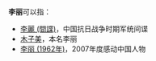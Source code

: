 '''李丽'''可以指：
*[[李麗_(間諜)|李麗 (間諜)]]，中国抗日战争时期军统间谍
*[[木子美|木子美]]，本名李丽
*[[李丽_(1962年)|李丽 (1962年)]]，2007年度感动中国人物

{{消歧义|cat=二字李姓人名消歧义|L丽}}